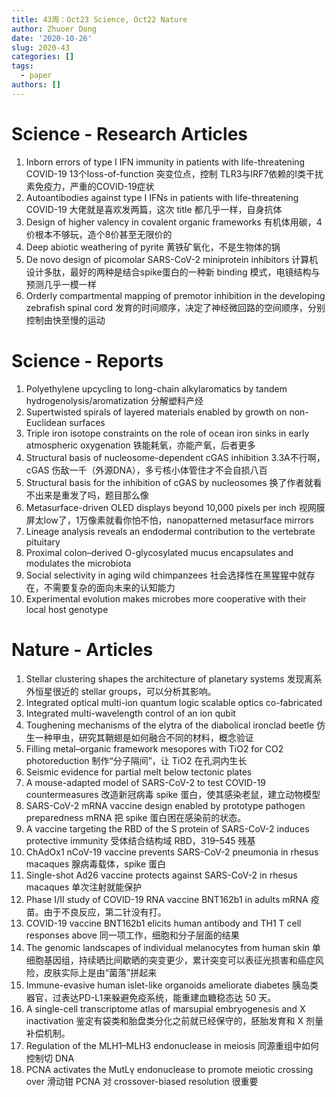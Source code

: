 ```yaml
---
title: 43周：Oct23 Science, Oct22 Nature
author: Zhuoer Dong
date: '2020-10-26'
slug: 2020-43
categories: []
tags:
  - paper
authors: []
---
```




# Science - Research Articles

1. Inborn errors of type I IFN immunity in patients with life-threatening COVID-19
   13个loss-of-function 突变位点，控制 TLR3与IRF7依赖的I类干扰素免疫力，严重的COVID-19症状
2. Autoantibodies against type I IFNs in patients with life-threatening COVID-19
   大佬就是喜欢发两篇，这次 title 都几乎一样，自身抗体
3. Design of higher valency in covalent organic frameworks
   有机体用碳，4价根本不够玩，造个8价甚至无限价的
4. Deep abiotic weathering of pyrite
   黄铁矿氧化，不是生物体的锅
5. De novo design of picomolar SARS-CoV-2 miniprotein inhibitors
   计算机设计多肽，最好的两种是结合spike蛋白的一种新 binding 模式，电镜结构与预测几乎一模一样
6. Orderly compartmental mapping of premotor inhibition in the developing zebrafish spinal cord
   发育的时间顺序，决定了神经微回路的空间顺序，分别控制由快至慢的运动



# Science - Reports

1. Polyethylene upcycling to long-chain alkylaromatics by tandem hydrogenolysis/aromatization
   分解塑料产烃
2. Supertwisted spirals of layered materials enabled by growth on non-Euclidean surfaces
3. Triple iron isotope constraints on the role of ocean iron sinks in early atmospheric oxygenation
   铁能耗氧，亦能产氧，后者更多
4. Structural basis of nucleosome-dependent cGAS inhibition
   3.3A不行啊，cGAS 伤敌一千（外源DNA），多亏核小体管住才不会自损八百
5. Structural basis for the inhibition of cGAS by nucleosomes
   换了作者就看不出来是重发了吗，题目那么像
6. Metasurface-driven OLED displays beyond 10,000 pixels per inch
   视网膜屏太low了，1万像素就看你怕不怕，nanopatterned metasurface mirrors
7. Lineage analysis reveals an endodermal contribution to the vertebrate pituitary
8. Proximal colon–derived O-glycosylated mucus encapsulates and modulates the microbiota
9. Social selectivity in aging wild chimpanzees
   社会选择性在黑猩猩中就存在，不需要复杂的面向未来的认知能力
10. Experimental evolution makes microbes more cooperative with their local host genotype



# Nature - Articles

01. Stellar clustering shapes the architecture of planetary systems
   发现离系外恒星很近的 stellar groups，可以分析其影响。
02. Integrated optical multi-ion quantum logic
   scalable optics co-fabricated
03. Integrated multi-wavelength control of an ion qubit
04. Toughening mechanisms of the elytra of the diabolical ironclad beetle
    仿生一种甲虫，研究其鞘翅是如何融合不同的材料，概念验证
05. Filling metal–organic framework mesopores with TiO2 for CO2 photoreduction
   制作“分子隔间”，让 TiO2 在孔洞内生长
06. Seismic evidence for partial melt below tectonic plates
07. A mouse-adapted model of SARS-CoV-2 to test COVID-19 countermeasures
    改造新冠病毒 spike 蛋白，使其感染老鼠，建立动物模型
08. SARS-CoV-2 mRNA vaccine design enabled by prototype pathogen preparedness
    mRNA 把 spike 蛋白困在感染前的状态。
09. A vaccine targeting the RBD of the S protein of SARS-CoV-2 induces protective immunity
    受体结合结构域 RBD，319–545 残基
10. ChAdOx1 nCoV-19 vaccine prevents SARS-CoV-2 pneumonia in rhesus macaques
    腺病毒载体，spike 蛋白
11. Single-shot Ad26 vaccine protects against SARS-CoV-2 in rhesus macaques
    单次注射就能保护
12. Phase I/II study of COVID-19 RNA vaccine BNT162b1 in adults
    mRNA 疫苗。由于不良反应，第二针没有打。
13. COVID-19 vaccine BNT162b1 elicits human antibody and TH1 T cell responses
    above 同一项工作，细胞和分子层面的结果
14. The genomic landscapes of individual melanocytes from human skin
    单细胞基因组，持续晒比间歇晒的突变更少，累计突变可以表征光损害和癌症风险，皮肤实际上是由“菌落”拼起来
15. Immune-evasive human islet-like organoids ameliorate diabetes
    胰岛类器官，过表达PD-L1来躲避免疫系统，能重建血糖稳态达 50 天。
16. A single-cell transcriptome atlas of marsupial embryogenesis and X inactivation
    鉴定有袋类和胎盘类分化之前就已经保守的，胚胎发育和 X 剂量补偿机制。
17. Regulation of the MLH1–MLH3 endonuclease in meiosis
    同源重组中如何控制切 DNA
18. PCNA activates the MutLγ endonuclease to promote meiotic crossing over
    滑动钳 PCNA 对 crossover-biased resolution 很重要

